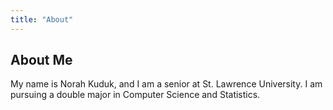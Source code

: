 ```yaml
---
title: "About"
---
```


## About Me

My name is Norah Kuduk, and I am a senior at St. Lawrence University. I am pursuing a double major in Computer Science and Statistics. 